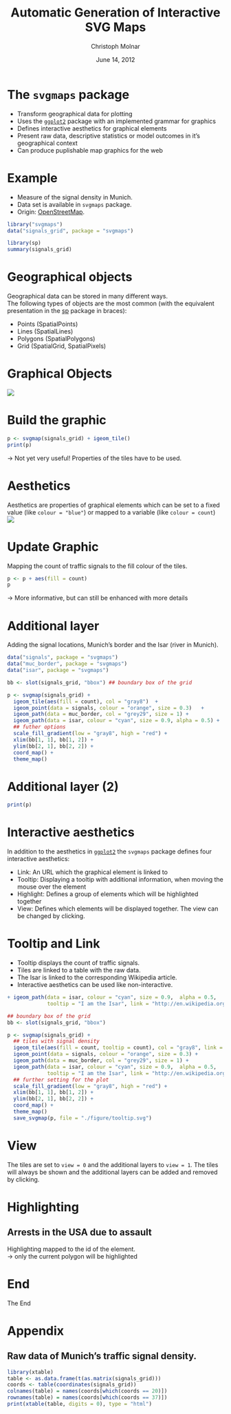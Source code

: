 % Automatic Generation of Interactive SVG Maps
% Christoph Molnar
% June 14, 2012

# The `svgmaps` package
* Transform geographical data for plotting
* Uses the [`ggplot2`](http://had.co.nz/ggplot2/) package with an implemented grammar for graphics
* Defines interactive aesthetics for graphical elements
* Present raw data, descriptive statistics or model outcomes in it's geographical context
* Can produce puplishable map graphics for the web


# Example #

* Measure of the signal density in Munich. <br />
* Data set is available in `svgmaps` package. <br />
* Origin: [OpenStreetMap](http://www.openstreetmap.de).


```{r echo = TRUE, eval = TRUE, message=FALSE}
library("svgmaps")
data("signals_grid", package = "svgmaps")

library(sp)
summary(signals_grid)
```

# Geographical objects #
Geographical data can be stored in many different ways. <br />
The following types of objects are the most common (with the equivalent presentation in the [sp](http://cran.r-project.org/web/packages/sp/index.html) package in braces): 

* Points (SpatialPoints)
* Lines (SpatialLines)
* Polygons (SpatialPolygons)
* Grid (SpatialGrid, SpatialPixels) 

# Graphical Objects # 

![](./figure/ohne-alles.svg)

# Build the graphic # 
```{r simple-plot, fig.align="center", out.width="100%"}
p <- svgmap(signals_grid) + igeom_tile()
print(p)
```
-> Not yet very useful! Properties of the tiles have to be used.

# Aesthetics # 
Aesthetics are properties of graphical elements which can be set to a fixed value (like `colour = "blue"`) or mapped to a variable (like `colour = count`)
![](./figure/static-aesthetics.svg)

# Update Graphic #
Mapping the count of traffic signals to the fill colour of the tiles. 
```{r p-plus-aesthetics}
p <- p + aes(fill = count)
p
```
-> More informative, but can still be enhanced with more details

# Additional layer # 
Adding the signal locations, Munich's border and  the Isar (river in Munich).
```{r layer, tidy=FALSE}
data("signals", package = "svgmaps")
data("muc_border", package = "svgmaps") 
data("isar", package = "svgmaps") 

bb <- slot(signals_grid, "bbox") ## boundary box of the grid

p <- svgmap(signals_grid) + 
  igeom_tile(aes(fill = count), col = "gray8")  + 
  igeom_point(data = signals, colour = "orange", size = 0.3)   +
  igeom_path(data = muc_border, col = "grey29", size = 1) + 
  igeom_path(data = isar, colour = "cyan", size = 0.9, alpha = 0.5) + 
  ## futher options
  scale_fill_gradient(low = "gray8", high = "red") +
  xlim(bb[1, 1], bb[1, 2]) + 
  ylim(bb[2, 1], bb[2, 2]) +
  coord_map() + 
  theme_map()
```
# Additional layer (2) #

```{r show, echo = FALSE, warning = FALSE, out.width = "20cm"}
print(p)
```
# Interactive aesthetics #
In addition to the aesthetics in [`ggplot2`](http://had.co.nz/ggplot2/) the `svgmaps` package defines four interactive aesthetics:

 * Link: An URL which the graphical element is linked to 
 * Tooltip: Displaying a tooltip with additional information, when moving the mouse over the element
 * Highlight: Defines a group of elements which will be highlighted together
 * View: Defines which elements will be displayed together. The view can be changed by clicking. 

 
# Tooltip and Link #
* Tooltip displays the count of traffic signals.
* Tiles are linked to a table with the raw data. 
* The Isar is linked to the corresponding Wikipedia article.
* Interactive aesthetics can be used like non-interactive.
```{r use-inter, eval=FALSE, echo=TRUE, tidy = FALSE}
+ igeom_path(data = isar, colour = "cyan", size = 0.9,  alpha = 0.5, 
             tooltip = "I am the Isar", link = "http://en.wikipedia.org/wiki/Isar")
```
<object data="./figure/tooltip.svg" type="image/svg+xml" width="698px" height="555px"> </object>

```{r tooltip, cache = TRUE, echo = FALSE, warning = FALSE}
## boundary box of the grid
bb <- slot(signals_grid, "bbox")

p <- svgmap(signals_grid) + 
  ## tiles with signal density
  igeom_tile(aes(fill = count, tooltip = count), col = "gray8", link = "../presentation.html#(16)")  + 
  igeom_point(data = signals, colour = "orange", size = 0.3) +
  igeom_path(data = muc_border, col = "grey29", size = 1) + 
  igeom_path(data = isar, colour = "cyan", size = 0.9,  alpha = 0.5, 
             tooltip = "I am the Isar", link = "http://en.wikipedia.org/wiki/Isar") + 
  ## further setting for the plot
  scale_fill_gradient(low = "gray8", high = "red") +
  xlim(bb[1, 1], bb[1, 2]) + 
  ylim(bb[2, 1], bb[2, 2]) +
  coord_map() + 
  theme_map() 
  save_svgmap(p, file = "./figure/tooltip.svg")
```
# View #
The tiles are set to `view = 0` and the additional layers to `view = 1`. The tiles will always be shown and the additional layers can be added and removed by clicking. 
<object data="./figure/traffic-signals.svg" type="image/svg+xml" width="698px" height="555px"> </object>




# Highlighting #

## Arrests in the USA due to assault ##
Highlighting mapped to the id of the element.  <br /> 
-> only the current polygon will be highlighted

<object data="./figure/arrest_map.svg" type="image/svg+xml" width="698px" height="555px"> </object>


# End #
The End

# Appendix #

## Raw data of Munich's traffic signal density.
```{r table, echo = FALSE, results = "asis"}
library(xtable)
table <- as.data.frame(t(as.matrix(signals_grid)))
coords <- table(coordinates(signals_grid))
colnames(table) = names(coords[which(coords == 20)])
rownames(table) = names(coords[which(coords == 37)])
print(xtable(table, digits = 0), type = "html")
```
